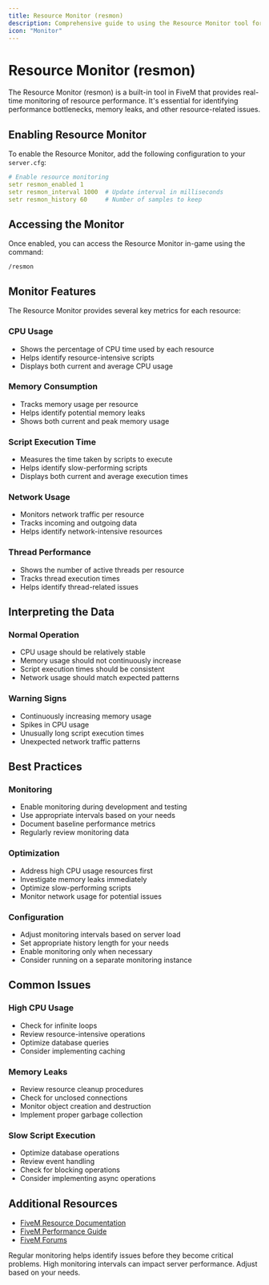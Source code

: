 ```yaml
---
title: Resource Monitor (resmon)
description: Comprehensive guide to using the Resource Monitor tool for tracking resource performance and identifying issues.
icon: "Monitor"
---
```


# Resource Monitor (resmon)

The Resource Monitor (resmon) is a built-in tool in FiveM that provides real-time monitoring of resource performance. It's essential for identifying performance bottlenecks, memory leaks, and other resource-related issues.

## Enabling Resource Monitor

To enable the Resource Monitor, add the following configuration to your `server.cfg`:

```yaml
# Enable resource monitoring
setr resmon_enabled 1
setr resmon_interval 1000  # Update interval in milliseconds
setr resmon_history 60     # Number of samples to keep
```

## Accessing the Monitor

Once enabled, you can access the Resource Monitor in-game using the command:

```
/resmon
```

## Monitor Features

The Resource Monitor provides several key metrics for each resource:

### CPU Usage
- Shows the percentage of CPU time used by each resource
- Helps identify resource-intensive scripts
- Displays both current and average CPU usage

### Memory Consumption
- Tracks memory usage per resource
- Helps identify potential memory leaks
- Shows both current and peak memory usage

### Script Execution Time
- Measures the time taken by scripts to execute
- Helps identify slow-performing scripts
- Displays both current and average execution times

### Network Usage
- Monitors network traffic per resource
- Tracks incoming and outgoing data
- Helps identify network-intensive resources

### Thread Performance
- Shows the number of active threads per resource
- Tracks thread execution times
- Helps identify thread-related issues

## Interpreting the Data

### Normal Operation
- CPU usage should be relatively stable
- Memory usage should not continuously increase
- Script execution times should be consistent
- Network usage should match expected patterns

### Warning Signs
- Continuously increasing memory usage
- Spikes in CPU usage
- Unusually long script execution times
- Unexpected network traffic patterns

## Best Practices

### Monitoring
- Enable monitoring during development and testing
- Use appropriate intervals based on your needs
- Document baseline performance metrics
- Regularly review monitoring data

### Optimization
- Address high CPU usage resources first
- Investigate memory leaks immediately
- Optimize slow-performing scripts
- Monitor network usage for potential issues

### Configuration
- Adjust monitoring intervals based on server load
- Set appropriate history length for your needs
- Enable monitoring only when necessary
- Consider running on a separate monitoring instance

## Common Issues

### High CPU Usage
- Check for infinite loops
- Review resource-intensive operations
- Optimize database queries
- Consider implementing caching

### Memory Leaks
- Review resource cleanup procedures
- Check for unclosed connections
- Monitor object creation and destruction
- Implement proper garbage collection

### Slow Script Execution
- Optimize database operations
- Review event handling
- Check for blocking operations
- Consider implementing async operations

## Additional Resources

- [FiveM Resource Documentation](https://docs.fivem.net/docs/scripting-manual/introduction/)
- [FiveM Performance Guide](https://docs.fivem.net/docs/scripting-manual/performance-guide/)
- [FiveM Forums](https://forum.cfx.re/)

<Callout type="info">
  Regular monitoring helps identify issues before they become critical problems.
</Callout>

<Callout type="warning">
  High monitoring intervals can impact server performance. Adjust based on your needs.
</Callout> 